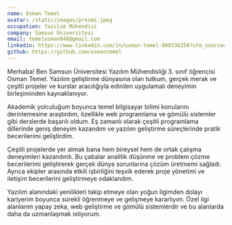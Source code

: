 ```yaml
---
name: Osman Temel
avatar: /static/images/presmi.jpeg
occupation: Yazılım Mühendisi
company: Samsun Üniversitesi
email: temelosman848@gmail.com
linkedin: https://www.linkedin.com/in/osman-temel-808336256?utm_source=share&utm_campaign=share_via&utm_content=profile&utm_medium=android_app
github: https://github.com/osmantemel
---
```


Merhaba! Ben Samsun Üniversitesi Yazılım Mühendisliği 3. sınıf öğrencisi Osman Temel. Yazılım geliştirme dünyasına olan tutkum, gerçek merak ve çeşitli projeler ve kurslar aracılığıyla edinilen uygulamalı deneyimin birleşiminden kaynaklanıyor.

Akademik yolculuğum boyunca temel bilgisayar bilimi konularını derinlemesine araştırdım, özellikle web programlama ve gömülü sistemler gibi derslerde başarılı oldum. Eş zamanlı olarak çeşitli programlama dillerinde geniş deneyim kazandım ve yazılım geliştirme süreçlerinde pratik becerilerimi geliştirdim.

Çeşitli projelerde yer almak bana hem bireysel hem de ortak çalışma deneyimleri kazandırdı. Bu çabalar analitik düşünme ve problem çözme becerilerimi geliştirerek gerçek dünya sorunlarına çözüm üretmemi sağladı. Ayrıca ekipler arasında etkili işbirliğini teşvik ederek proje yönetimi ve iletişim becerilerini geliştirmeye odaklandım.

Yazılım alanındaki yenilikleri takip etmeye olan yoğun ilgimden dolayı kariyerim boyunca sürekli öğrenmeye ve gelişmeye kararlıyım. Özel ilgi alanlarım yapay zeka, web geliştirme ve gömülü sistemlerdir ve bu alanlarda daha da uzmanlaşmak istiyorum.

